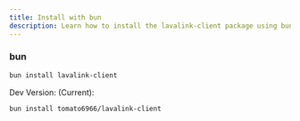 ```yaml
---
title: Install with bun
description: Learn how to install the lavalink-client package using bun
---
```


### bun

```bash
bun install lavalink-client
```

Dev Version: (Current):

```bash
bun install tomato6966/lavalink-client
```
